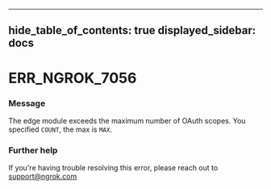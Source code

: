 

---
hide_table_of_contents: true
displayed_sidebar: docs
---


# ERR_NGROK_7056

### Message
The edge module exceeds the maximum number of OAuth scopes. You specified `COUNT`, the max is `MAX`.

<ErrorDetails error="err_ngrok_7056" />



### Further help
If you're having trouble resolving this error, please reach out to [support@ngrok.com](mailto:support@ngrok.com?subject=Help%20with%20ERR_NGROK_7056)

